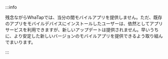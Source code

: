 <!-- 안드로이드와 iOS 앱을 제공합니다.

* [Google Play](https://play.google.com/store/apps/details?id=io.whatap.app.WhaTap)
* [App Store](https://itunes.apple.com/kr/app/whatap/id1252504621?mt=8) -->

:::info

残念ながらWhaTapでは、当分の間モバイルアプリを提供しません。ただ、既存のアプリをモバイルデバイスにインストールしたユーザーは、依然としてアプリサービスを利用できますが、新しいアップデートは提供されません。早いうちに、より安定した新しいバージョンのモバイルアプリを提供できるよう取り組んでまいります。

:::
